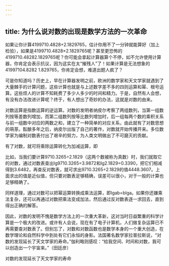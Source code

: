 ```yaml
---
---
---
```

title: 为什么说对数的出现是数学方法的一次革命
---




如果让你计算4199710.4828+2.1829765，估计你用不了一分钟就能算好（加上检验），如果是4199710.4828×2.1829765呢？甚至更恐怖的4199710.48282.1829765呢？你可能会拿起计算器算个不停，如不允许使用计算器，你肯定会表示抗议，因为这实在太“摧残人”了！如果计算是无法想象的41997104.8282 1.829765，你肯定会想，难道出题人疯了？

可是你知道吗？历史上，早在计算器发明之前，欧洲的数学家和天文学家就遇到了大量棘手的计算问题，这些计算也就是与上述数字差不多的四则运算和幂、根号运算。这些烦人的计算不知耗费了多少人多少的时间和精力。于是，自然有人会想，有没有办法改进计算呢？终于，有人想出了奇妙的办法，这就是对数的由来。

对数运算是指数运算的逆运算。对数的发明者纳皮尔考察了两组数列，当第一组数列按等差数列增加，而第二组数列按等比数列增加时，后一组每两个数的乘积关系与前一组数中对应的两数之和，建立了一种简单的对应关系，由此就有了对数思想的萌芽。酝酿多年之后，纳皮尔出版了自己的著作，对数就开始传播开来。多位数学家为编制对数表付出了艰辛的努力，为人类文明做出了不可磨灭的贡献。

有了对数，就可将乘除运算转化为加减运算，即



比如，当我们要计算9710.3265÷2.1829（这两个数被称为真数）时，我们就取它的对数，通过对数表查出lg9710.3265=3.9872和lg2.1829=0.3390，把它们相减得到3.6482，再查反对数表，就可求出9710.3265÷2.1829的值4448.3607。上面求出的值是近似值，但只要对数表足够精确，误差可以很小，对于一般的计算也足够精确了。

同样道理，通过对数可以把幂运算转换成乘法运算，即lgab=blga。如果你还嫌乘法复杂，还可以再通过对数把乘法变成加法，然后通过反对数表逐一求回去，直到得出正确的解答。

因此，对数的发明不愧是数学方法上的一次重大革新，这对当时日益繁重的科学计算是一个极大的改进。或许有人会说，现在有了电子计算机，人们做复杂运算已不再需要查对数表了。但别忘了，对数和对数函数也是数学本身的一个重大创造，在数学理论和自然科学中到处有它们永恒的身影。法国著名数学家拉普拉斯说，“对数的发现延长了天文学家的寿命。”伽利略则感叹：“给我空间、时间和对数，我可以创造出一个宇宙来。”（田廷彦）

对数的发现延长了天文学家的寿命